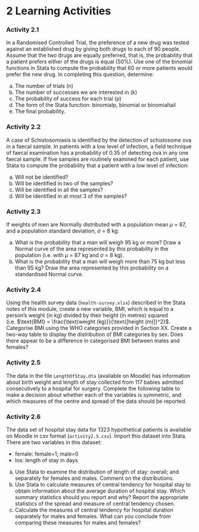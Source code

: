 # **2** Learning Activities {-}

### Activity 2.1 {-}

In a Randomised Controlled Trial, the preference of a new drug was tested against an established drug by giving both drugs to each of 90 people. Assume that the two drugs are equally preferred, that is, the probability that a patient prefers either of the drugs is equal (50%). Use one of the binomial functions in Stata to compute the probability that 60 or more patients would prefer the new drug. In completing this question, determine:

a)	The number of trials (n)
b)	The number of successes we are interested in (k)
c)	The probability of success for each trial (p)
d)	The form of the Stata function: binomialp, binomial or binomialtail
e)	The final probability.

### Activity 2.2 {-}

A case of Schistosomiasis is identified by the detection of schistosome ova in a faecal sample. In patients with a low level of infection, a field technique of faecal examination has a probability of 0.35 of detecting ova in any one faecal sample. If five samples are routinely examined for each patient, use Stata to compute the probability that a patient with a low level of infection:

a)	Will not be identified?
b)	Will be identified in two of the samples?
c)	Will be identified in all the samples?
d)	Will be identified in at most 3 of the samples?

### Activity 2.3 {-}

If weights of men are Normally distributed with a population mean $\mu$ = 87, and a population standard deviation, $\sigma$ = 8 kg:

a)	What is the probability that a man will weigh 95 kg or more?  Draw a Normal curve of the area represented by this probability in the population (i.e. with $\mu$ = 87 kg and $\sigma$ = 8 kg).
b)	What is the probability that a man will weigh more than 75 kg but less than 95 kg?  Draw the area represented by this probability on a standardised Normal curve.

### Activity 2.4 {-}

Using the health survey data (`health-survey.xlsx`) described in the Stata notes of this module, create a new variable, BMI, which is equal to a person's weight (in kg) divided by their height (in metres) squared (i.e. $\text{BMI} = \frac{\text{weight (kg)}}{\text{[height (m)]}^2}$. Categorise BMI using the WHO categories provided in Section XX. Create a two-way table to display the distribution of BMI categories by sex. Does there appear to be a difference in categorised BMI between males and females?

### Activity 2.5 {-}

The data in the file `LengthOfStay.dta` (available on Moodle) has information about birth weight and length of stay collected from 117 babies admitted consecutively to a hospital for surgery. Complete the following table to make a decision about whether each of the variables is symmetric, and which measures of the centre and spread of the data should be reported.

### Activity 2.6 {-}
The data set of hospital stay data for 1323 hypothetical patients is available on Moodle in csv format (`activity2.5.csv`). Import this dataset into Stata. There are two variables in this dataset:

- female: female=1; male=0
- los: length of stay in days

a)	Use Stata to examine the distribution of length of stay: overall; and separately for females and males. Comment on the distributions.
b)	Use Stata to calculate measures of central tendency for hospital stay to obtain information about the average duration of hospital stay. Which summary statistics should you report and why? Report the appropriate statistics of the spread and measure of central tendency chosen.
c)	Calculate the measures of central tendency for hospital duration separately for males and females. What can you conclude from comparing these measures for males and females? 
